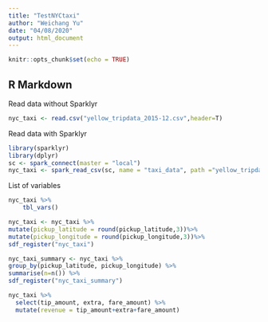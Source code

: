 ```yaml
---
title: "TestNYCtaxi"
author: "Weichang Yu"
date: "04/08/2020"
output: html_document
---
```


```r
knitr::opts_chunk$set(echo = TRUE)
```

## R Markdown

Read data without Sparklyr
```r
nyc_taxi <- read.csv("yellow_tripdata_2015-12.csv",header=T)
```


Read data with Sparklyr
```r
library(sparklyr)
library(dplyr)
sc <- spark_connect(master = "local")
nyc_taxi <- spark_read_csv(sc, name = "taxi_data", path ="yellow_tripdata_2015-12.csv", header = TRUE, delimiter = ",")
```

List of variables
```r
nyc_taxi %>%
    tbl_vars()
```


```r
nyc_taxi <- nyc_taxi %>%
mutate(pickup_latitude = round(pickup_latitude,3))%>%
mutate(pickup_longitude = round(pickup_longitude,3))%>%
sdf_register("nyc_taxi")
```

```r
nyc_taxi_summary <- nyc_taxi %>%
group_by(pickup_latitude, pickup_longitude) %>%
summarise(n=n()) %>%
sdf_register("nyc_taxi_summary")
```



```r
nyc_taxi %>%
  select(tip_amount, extra, fare_amount) %>%
  mutate(revenue = tip_amount+extra+fare_amount)
```

